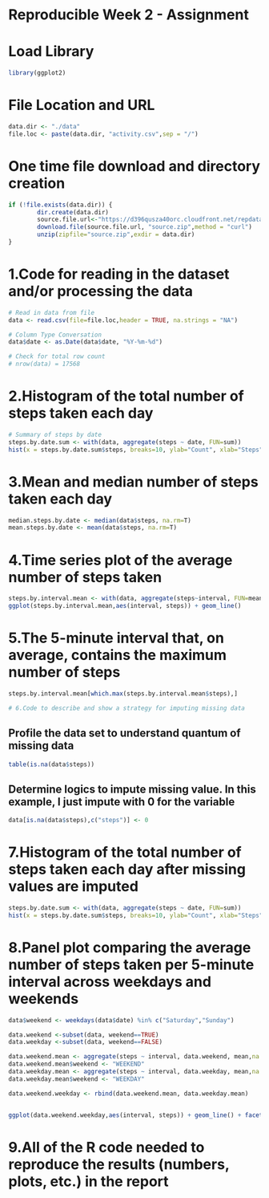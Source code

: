 # Reproducible Week 2 - Assignment 


# Load Library
```r
library(ggplot2)
```


# File Location and URL

```r
data.dir <- "./data"
file.loc <- paste(data.dir, "activity.csv",sep = "/")
```


# One time file download and directory creation
```r
if (!file.exists(data.dir)) {
        dir.create(data.dir)
        source.file.url<-"https://d396qusza40orc.cloudfront.net/repdata%2Fdata%2Factivity.zip"        
        download.file(source.file.url, "source.zip",method = "curl")
        unzip(zipfile="source.zip",exdir = data.dir)
}
```

# 1.Code for reading in the dataset and/or processing the data
```r
# Read in data from file
data <- read.csv(file=file.loc,header = TRUE, na.strings = "NA")

# Column Type Conversation
data$date <- as.Date(data$date, "%Y-%m-%d")

# Check for total row count
# nrow(data) = 17568
```

# 2.Histogram of the total number of steps taken each day
```r
# Summary of steps by date
steps.by.date.sum <- with(data, aggregate(steps ~ date, FUN=sum))
hist(x = steps.by.date.sum$steps, breaks=10, ylab="Count", xlab="Steps", main = "Steps by Date")
```


# 3.Mean and median number of steps taken each day
```r
median.steps.by.date <- median(data$steps, na.rm=T)
mean.steps.by.date <- mean(data$steps, na.rm=T)
```


# 4.Time series plot of the average number of steps taken
```r
steps.by.interval.mean <- with(data, aggregate(steps~interval, FUN=mean))
ggplot(steps.by.interval.mean,aes(interval, steps)) + geom_line()
```

# 5.The 5-minute interval that, on average, contains the maximum number of steps
```r
steps.by.interval.mean[which.max(steps.by.interval.mean$steps),]
```

```r
# 6.Code to describe and show a strategy for imputing missing data
```

## Profile the data set to understand quantum of missing data
```r
table(is.na(data$steps))
```

## Determine logics to impute missing value. In this example, I just impute with 0 for the variable
```r
data[is.na(data$steps),c("steps")] <- 0
```

# 7.Histogram of the total number of steps taken each day after missing values are imputed
```r
steps.by.date.sum <- with(data, aggregate(steps ~ date, FUN=sum))
hist(x = steps.by.date.sum$steps, breaks=10, ylab="Count", xlab="Steps", main = "Steps by Date")
```

# 8.Panel plot comparing the average number of steps taken per 5-minute interval across weekdays and weekends
```r
data$weekend <- weekdays(data$date) %in% c("Saturday","Sunday")

data.weekend <-subset(data, weekend==TRUE)
data.weekday <-subset(data, weekend==FALSE)

data.weekend.mean <- aggregate(steps ~ interval, data.weekend, mean,na.rm=TRUE)
data.weekend.mean$weekend <- "WEEKEND"
data.weekday.mean <- aggregate(steps ~ interval, data.weekday, mean,na.rm=TRUE)
data.weekday.mean$weekend <- "WEEKDAY"

data.weekend.weekday <- rbind(data.weekend.mean, data.weekday.mean)


ggplot(data.weekend.weekday,aes(interval, steps)) + geom_line() + facet_grid(~weekend)
```


# 9.All of the R code needed to reproduce the results (numbers, plots, etc.) in the report


